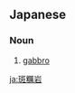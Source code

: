 ==Japanese==
{{ja-kanjitab|はん|れい|がん|yomi=o}}

===Noun===
{{ja-noun|はんれいがん}}

# {{lb|ja|rock|sort=はんれいがん}} [[gabbro]]

[[ja:斑糲岩]]